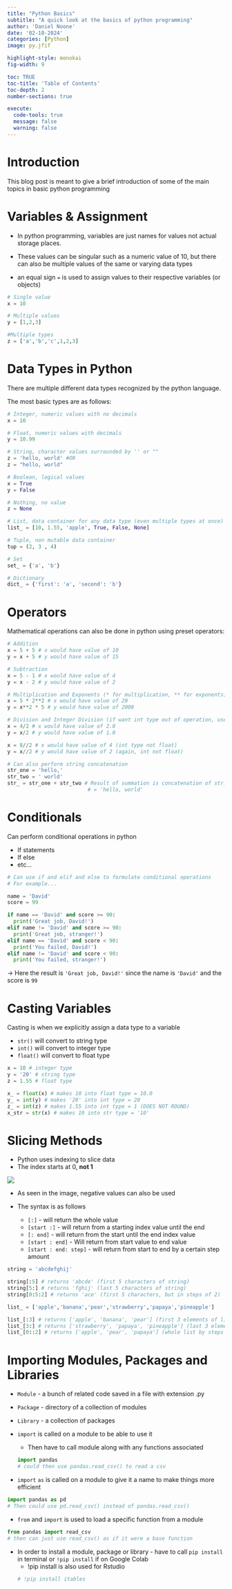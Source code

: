 ```yaml
---
title: "Python Basics"
subtitle: "A quick look at the basics of python programming"
author: 'Daniel Noone'
date: '02-10-2024'
categories: [Python]
image: py.jfif

highlight-style: monokai
fig-width: 9

toc: TRUE
toc-title: 'Table of Contents'
toc-depth: 2
number-sections: true

execute:
  code-tools: true
  message: false
  warning: false
---
```


# Introduction

This blog post is meant to give a brief introduction of some of the main topics in basic python programming

# Variables & Assignment

  * In python programming, variables are just names for values not actual storage places. <br>

  * These values can be singular such as a numeric value of 10, but there can also be multiple values of the same or varying data types <br>

  * an equal sign `=` is used to assign values to their respective variables (or objects)
```python
# Single value
x = 10

# Multiple values
y = [1,2,3]

#Multiple types
z = ['a','b','c',1,2,3]
```

# Data Types in Python

There are multiple different data types recognized by the python language.

The most basic types are as follows:
```python
# Integer, numeric values with no decimals
x = 10

# Float, numeric values with decimals
y = 10.99

# String, character values surrounded by '' or ""
z = 'hello, world' #OR 
z = "hello, world"

# Boolean, logical values
x = True
y = False

# Nothing, no value
z = None

# List, data container for any data type (even multiple types at once)
list_ = [10, 1.55, 'apple', True, False, None]

# Tuple, non mutable data container
tup = (2, 3 , 4)

# Set
set_ = {'a', 'b'}

# Dictionary
dict_ = {'first': 'a', 'second': 'b'}
```

# Operators

Mathematical operations can also be done in python using preset operators:
```python
# Addition
x = 5 + 5 # x would have value of 10
y = x + 5 # y would have value of 15

# Subtraction
x = 5 - 1 # x would have value of 4
y = x - 2 # y would have value of 2

# Multiplication and Exponents (* for multiplication, ** for exponents)
x = 5 * 2**2 # x would have value of 20
y = x**2 * 5 # y would have value of 2000

# Division and Integer Division (if want int type out of operation, use //)
x = 4/2 # x would have value of 2.0
y = x/2 # y would have value of 1.0

x = 8//2 # x would have value of 4 (int type not float)
y = x//2 # y would have value of 2 (again, int not float)

# Can also perform string concatenation
str_one = 'hello,'
str_two = ' world'
str_ = str_one + str_two # Result of summation is concatenation of str_one and str_two 
                          # = 'hello, world'
```

# Conditionals

Can perform conditional operations in python

  * If statements
  * If else
  * etc...

```python
# Can use if and elif and else to formulate conditional operations
# For example...

name = 'David'
score = 99

if name == 'David' and score >= 90:
  print('Great job, David!')
elif name != 'David' and score >= 90:
  print('Great job, stranger!')
elif name == 'David' and score < 90:
  print('You failed, David!')
elif name != 'David' and score < 90:
  print('You failed, stranger!')

```
-> Here the result is `'Great job, David!'` since the name is `'David'` and the score is `99`

# Casting Variables

Casting is when we explicitly assign a data type to a variable

  * `str()` will convert to string type
  * `int()` will convert to integer type
  * `float()` will convert to float type
  
```python
x = 10 # integer type
y = '20' # string type
z = 1.55 # float type

x_ = float(x) # makes 10 into float type = 10.0
y_ = int(y) # makes '20' into int type = 20
z_ = int(z) # makes 1.55 into int type = 1 (DOES NOT ROUND)
x_str = str(x) # makes 10 into str type = '10'
``` 

# Slicing Methods

  * Python uses indexing to slice data
  * The index starts at 0, **not 1**
  
  ![](slice.jfif)

  * As seen in the image, negative values can also be used

  * The syntax is as follows
    * `[:]`       - will return the whole value
    * `[start :]` - will return from a starting index value until the end
    * `[: end]`   - will return from the start until the end index value
    * `[start : end]` - Will return from start value to end value
    * `[start : end: step]` - will return from start to end by a certain step amount

```python
string = 'abcdefghij'

string[:5] # returns 'abcde' (first 5 characters of string)
string[5:] # returns 'fghij' (last 5 characters of string)
string[0:5:2] # returns 'ace' (first 5 characters, but in steps of 2)

list_ = ['apple','banana','pear','strawberry','papaya','pineapple']

list_[:3] # returns ['apple', 'banana', 'pear'] (first 3 elements of list)
list_[3:] # returns ['strawberry', 'papaya', 'pineapple'] (last 3 elements of list)
list_[0::2] # returns ['apple', 'pear', 'papaya'] (whole list by steps of 2)
```

# Importing Modules, Packages and Libraries

  * `Module` - a bunch of related code saved in a file with extension .py
  * `Package` - directory of a collection of modules
  * `Library` - a collection of packages
  
  
  * `import` is called on a module to be able to use it
    * Then have to call module along with any functions associated
```python
import pandas
# could then use pandas.read_csv() to read a csv
```


  * `import` `as` is called on a module to give it a name to make things more efficient
```python
import pandas as pd
# Then could use pd.read_csv() instead of pandas.read_csv()
```


  * `from` and `import` is used to load a specific function from a module
```python
from pandas import read_csv
# then can just use read_csv() as if it were a base function
```


  * In order to install a module, package or library - have to call `pip install` in terminal or `!pip install` if on Google Colab
    * !pip install is also used for Rstudio
```python
# !pip install itables
```

